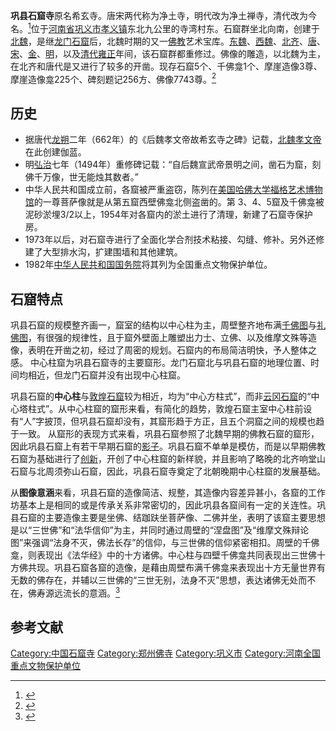 {{文物保护单位
| 级别 = 全国
| 名称 = 巩县石窟寺
| 图片 = 巩县石窟寺.jpg
| 编号 = 2-11
| 分类 = 石窟寺
| 时代 = [[北魏|北魏]]至[[宋朝|宋]]
| 所在 = [[河南省|河南省]][[巩义市|巩义市]]
| 登录 = 1982年
| 坐标 = {{coord|34|48|47.42|N|113|1|26.58|E|display=inline,title}}
}}
'''巩县石窟寺'''原名希玄寺。唐宋两代称为净土寺，明代改为净土禅寺，清代改为今名。<ref>{{cite journal | language =zh-hans | author =宋洋 | title =浅谈巩县石窟寺 | url =http://www.cqvip.com/onlineread/onlineread.asp?ID=33983445&SUID=EGBNBFDHDNCBCOPIBOLGEMCBCDOIPNFP | journal =东京文学 | volume = | issue =1003-5346 | pages =110 | year=2010年 | id =  }}</ref>位于[[河南省|河南省]][[巩义市|巩义市]][[孝义镇|孝义镇]]东北九公里的寺湾村东。石窟群坐北向南，创建于[[北魏|北魏]]，是继[[龙门石窟|龙门石窟]]后，北魏时期的又一[[佛教|佛教]]艺术宝库。[[东魏|东魏]]、[[西魏|西魏]]、[[北齐|北齐]]、[[唐朝|唐]]、[[宋朝|宋]]、[[金朝|金]]、[[明朝|明]]，以及[[清朝|清代]][[雍正|雍正]]年间，该石窟群都重修过。佛像的雕造，以北魏为主，在北齐和唐代是又进行了较多的开凿。现存石窟5个、千佛龛1个、摩崖造像3尊、摩崖造像龛225个、碑刻题记256方、佛像7743尊。<ref>{{cite web | language=zh-hans | publisher=凤凰网 | title=凝固的寺院：畅游中国十大名窟之巩县石窟寺 | url=http://fo.ifeng.com/chaosheng/genwoquchaosheng/detail_2010_06/02/1576894_0.shtml | author= | date=2010年6月2日 | accessdate= | archive-date=2019年6月20日 | archive-url=https://web.archive.org/web/20190620184245/https://fo.ifeng.com/chaosheng/genwoquchaosheng/detail_2010_06/02/1576894_0.shtml | dead-url=no }}</ref>

== 历史 ==
*据唐代[[龙朔|龙朔]]二年（662年）的《后魏孝文帝故希玄寺之碑》记载，[[北魏孝文帝|北魏孝文帝]]在此创建伽蓝。
*明[[弘治_(明)|弘治]]七年（1494年）重修碑记载：“自后魏宣武帝景明之间，凿石为窟，刻佛千万像，世无能烛其数者。”
*中华人民共和国成立前，各窟被严重盗窃，陈列在[[美国|美国]][[哈佛大学|哈佛大学]][[福格艺术博物馆|福格艺术博物馆]]的一尊菩萨像就是从第五窟西壁佛龛北侧盗凿的。第 3、4、5窟及千佛龛被泥砂淤埋3/2以上，1954年对各窟内的淤土进行了清理，新建了石窟寺保护房。
*1973年以后，对石窟寺进行了全面化学合剂技术粘接、勾缝、修补。另外还修建了大型排水沟，扩建围墙和其他建筑。
*1982年[[中华人民共和国国务院|中华人民共和国国务院]]将其列为全国重点文物保护单位。

== 石窟特点 ==
巩县石窟的规模整齐画一，窟室的结构以中心柱为主，周壁整齐地布满[[千佛图|千佛图]]与[[礼佛图|礼佛图]]，有很强的规律性，且于窟外壁面上雕塑出力士、立佛、以及维摩文殊等造像，表明在开凿之初，经过了周密的规划。石窟内的布局简洁明快，予人整体之感。 中心柱窟为巩县石窟寺的主要窟形。龙门石窟北与巩县石窟的地理位置、时间均相近，但龙门石窟并没有出现中心柱窟。

巩县石窟的'''中心柱'''与[[敦煌石窟|敦煌石窟]]较为相近，均为“中心方柱式”，而非[[云冈石窟|云冈石窟]]的“中心塔柱式”。从中心柱窟的窟形来看，有简化的趋势，敦煌石窟主室中心柱前设有“人”字披顶，但巩县石窟却没有，其窟形趋于方正，且五个洞窟之间的规模也趋于一致。 从窟形的表现方式来看，巩县石窟参照了北魏早期的佛教石窟的窟形，因此巩县石窟上有若干早期石窟的[[影子|影子]]。巩县石窟不单单是模仿，而是以早期佛教石窟为基础进行了[[创新|创新]]，开创了中心柱窟的新样貌，并且影响了略晚的北齐响堂山石窟与北周须弥山石窟，因此，巩县石窟寺奠定了北朝晚期中心柱窟的发展基础。

从'''图像意涵'''来看，巩县石窟的造像简洁、规整，其造像内容差异甚小，各窟的工作坊基本上是相同的或是传承关系非常密切的，因此巩县各窟间有一定的关连性。巩县石窟的主要造像主要是坐佛、结跏趺坐菩萨像、二佛并坐，表明了该窟主要思想是以“三世佛”和“法华信仰”为主，并同时通过周壁的“涅盘图”及“维摩文殊辩论图”来强调“法身不灭，佛法长存”的信仰，与三世佛的信仰紧密相扣。周壁的千佛龛，则表现出《法华经》中的十方诸佛。中心柱与四壁千佛龛共同表现出三世佛十方佛共现。巩县石窟各窟的造像，是藉由周壁布满千佛龛来表现出十方无量世界有无数的佛存在，并辅以三世佛的“三世无别，法身不灭”思想，表达诸佛无处而不在，佛寿源远流长的意涵。<ref>{{cite web | language=zh-hant | publisher=国立中央大学图书馆 | title=北魏巩县石窟寺之研究 | url=http://ir.lib.ncu.edu.tw/handle/987654321/4852?mode=full&submit_simple=%E6%98%BE%E7%A4%BA%E6%96%87%E4%BB%B6%E5%AE%8C%E6%95%B4%E7%BA%AA%E5%BD%95 | author=陈玮玲 | date=2005-07-06 | accessdate=2009-09-22 | archive-date=2016-03-04 | archive-url=https://web.archive.org/web/20160304230708/http://ir.lib.ncu.edu.tw/handle/987654321/4852?mode=full&submit_simple=%E6%98%BE%E7%A4%BA%E6%96%87%E4%BB%B6%E5%AE%8C%E6%95%B4%E7%BA%AA%E5%BD%95 | dead-url=no }}</ref>

==参考文献==
{{commonscat|Gongyi Grottoes}}
{{reflist}}

{{中国石窟}}
{{郑州旅游资源}}
{{河南全国重点文物保护单位}}

[[Category:中国石窟寺|Category:中国石窟寺]]
[[Category:郑州佛寺|Category:郑州佛寺]]
[[Category:巩义市|Category:巩义市]]
[[Category:河南全国重点文物保护单位|Category:河南全国重点文物保护单位]]